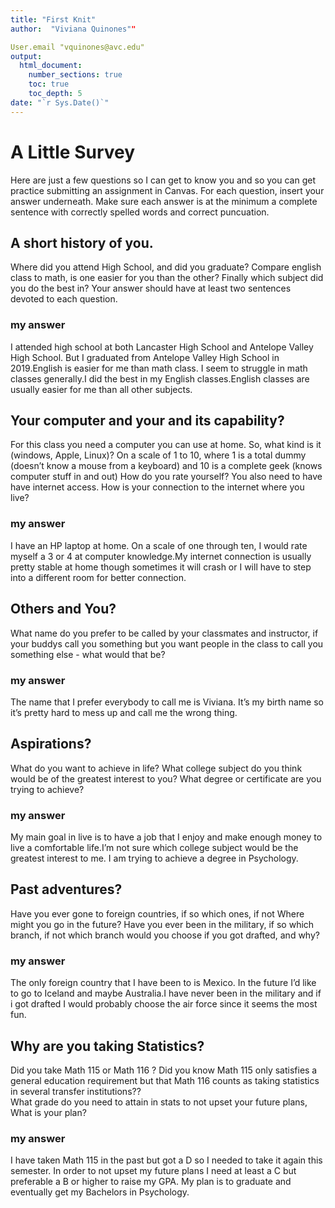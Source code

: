 ```yaml
---
title: "First Knit"
author:  "Viviana Quinones""

User.email "vquinones@avc.edu"
output: 
  html_document:
    number_sections: true
    toc: true
    toc_depth: 5
date: "`r Sys.Date()`"   
---
```


# A Little Survey

Here are just a few questions so I can get to know you and so you can get practice submitting an assignment in Canvas.  For each question, insert your answer underneath. Make sure each answer is at the minimum a complete sentence with correctly spelled words and correct puncuation. 

## A short history of you.  
Where did you attend High School, and did you graduate? Compare english class to math, is one easier for you than the other? Finally which subject did you do the best in? Your answer should have at least two sentences devoted to each question.  
  
### my answer     
  I attended high school at both Lancaster High School and Antelope Valley High School. But I graduated from Antelope Valley High School in 2019.English is easier for me than math class. I seem to struggle in math classes generally.I did the best in my English classes.English classes are usually easier for me than all other subjects.

     


## Your computer and your and its capability?  
 For this class  you need a computer you can use at home.  So, what kind is it (windows, Apple, Linux)?  On a scale of 1 to 10, where 1 is a total dummy (doesn't know a mouse from a keyboard) and 10 is a complete geek (knows computer stuff in and out) How do you rate yourself?  You also need to have have internet access. How is your connection to the internet where you live?

### my answer   
  I have an HP laptop at home. On a scale of one through ten, I would rate myself a 3 or 4 at computer knowledge.My internet connection is usually pretty stable at home though sometimes it will crash or I will have to step into a different room for better connection.
   


## Others and You?   
What name do you prefer to be called by your classmates and instructor, if your buddys call you something but you want people in the class to call you something else - what would that be? 

### my answer 
The name that I prefer everybody to call me is Viviana. It's my birth name so it's pretty hard to mess up and call me the wrong thing.
   
 




## Aspirations?   
What do you want to achieve in life?  What college subject do you think would be of the greatest interest to you? What degree or certificate are you trying to achieve?

### my answer 
My main goal in live is to have a job that I enjoy and make enough money to live a comfortable life.I'm not sure which college subject would be the greatest interest to me. I am trying to achieve a degree in Psychology.
   
 




## Past adventures?  
Have you ever gone to foreign countries, if so which ones, if not Where might you go in the future?  Have you ever been in the military, if so which branch, if not which branch would you choose if you got drafted, and why?

### my answer     
   The only foreign country that I have been to is Mexico. In the future I'd like to go to Iceland and maybe Australia.I have never been in the military and if i got drafted I would probably choose the air force since it seems the most fun.
   

  




## Why are you taking Statistics?  
Did you take Math 115 or Math 116 ?  Did you know Math 115 only satisfies a general education requirement but that Math 116 counts as taking statistics in several transfer institutions??  
What grade do you need to attain in stats to not upset your future plans, What is your plan?  
 

### my answer     
  I have taken Math 115 in the past but got a D so I needed to take it again this semester. In order to not upset my future plans I need at least a C but preferable a B or higher to raise my GPA. My plan is to graduate and eventually get my Bachelors in Psychology.
   

 






  




